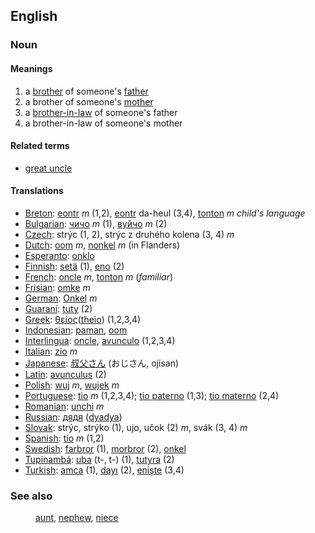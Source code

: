 ==English==
===Noun===
====Meanings====
#a [[brother]] of someone's [[father]]
#a brother of someone's [[mother]]
#a [[brother-in-law]] of someone's father
#a brother-in-law of someone's mother
====Related terms====
*[[great uncle]]
====Translations====
*[[Breton]]: [[eontr]] ''m'' (1,2), [[eontr]] da-heul (3,4), [[tonton]] ''m'' ''child's language''
*[[Bulgarian]]: [[чичо]] ''m'' (1), [[вуйчо]] ''m'' (2)
*[[Czech]]: strýc (1, 2), strýc z druhého kolena (3, 4) ''m'' 
*[[Dutch]]: [[oom]] ''m'', [[nonkel]] ''m'' (in Flanders)
*[[Esperanto]]: [[onklo]]
*[[Finnish]]: [[setä]] (1), [[eno]] (2)
*[[French]]: [[oncle]] ''m'', [[tonton]] ''m'' (''familiar'')
*[[Frisian]]: [[omke]] ''m''
*[[German]]: [[Onkel]] ''m''
*[[Guaraní]]: [[tuty]] (2)
*[[Greek]]: [[θείος]]([[theio]]) (1,2,3,4)
*[[Indonesian]]: [[paman]], [[oom]]
*[[Interlingua]]: [[oncle]], [[avunculo]] (1,2,3,4)
*[[Italian]]: [[zio]] ''m''
*[[Japanese]]: [[叔父さん]] (おじさん, ojisan)
*[[Latin]]: [[avunculus]] (2)
*[[Polish]]: [[wuj]] ''m'', [[wujek]] ''m''
*[[Portuguese]]: [[tio]] ''m'' (1,2,3,4); [[tio paterno]] (1,3); [[tio materno]] (2,4)
*[[Romanian]]: [[unchi]] ''m''
*[[Russian]]: [[дядя]] ([[dyadya]])
*[[Slovak]]:  strýc, strýko (1), ujo, učok (2) ''m'', svák (3, 4) ''m''   
*[[Spanish]]: [[tío]] ''m'' (1,2)
*[[Swedish]]: [[farbror]] (1), [[morbror]] (2), [[onkel]]
*[[Tupinambá]]: [[uba]] (t-, t-) (1), [[tutyra]] (2)
*[[Turkish]]: [[amca]] (1), [[dayı]] (2), [[enişte]] (3,4)

===See also===
:[[aunt]], [[nephew]], [[niece]]
